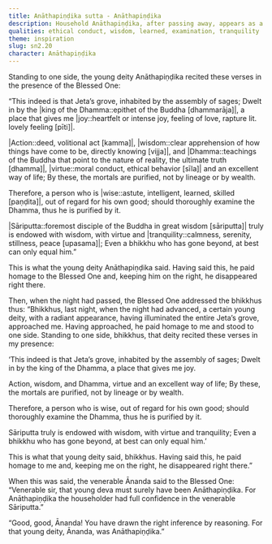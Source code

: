 ```yaml
---
title: Anāthapiṇḍika sutta - Anāthapiṇḍika
description: Household Anāthapiṇḍika, after passing away, appears as a young deity and recites verses to the Buddha on the value of thoroughly examining the Dhamma.
qualities: ethical conduct, wisdom, learned, examination, tranquility
theme: inspiration
slug: sn2.20
character: Anāthapiṇḍika
---
```


Standing to one side, the young deity Anāthapiṇḍika recited these verses in the presence of the Blessed One:

“This indeed is that Jeta’s grove,
inhabited by the assembly of sages;
Dwelt in by the |king of the Dhamma::epithet of the Buddha [dhammarāja]|,
a place that gives me |joy::heartfelt or intense joy, feeling of love, rapture lit. lovely feeling [pīti]|.

|Action::deed, volitional act [kamma]|, |wisdom::clear apprehension of how things have come to be, directly knowing [vijja]|, and |Dhamma::teachings of the Buddha that point to the nature of reality, the ultimate truth [dhamma]|,
|virtue::moral conduct, ethical behavior [sīla]| and an excellent way of life;
By these, the mortals are purified,
not by lineage or by wealth.

Therefore, a person who is |wise::astute, intelligent, learned, skilled [paṇḍita]|,
out of regard for his own good;
should thoroughly examine the Dhamma,
thus he is purified by it.

|Sāriputta::foremost disciple of the Buddha in great wisdom [sāriputta]| truly is endowed with wisdom,
with virtue and |tranquility::calmness, serenity, stillness, peace [upasama]|;
Even a bhikkhu who has gone beyond,
at best can only equal him.”

This is what the young deity Anāthapiṇḍika said. Having said this, he paid homage to the Blessed One and, keeping him on the right, he disappeared right there.

Then, when the night had passed, the Blessed One addressed the bhikkhus thus: “Bhikkhus, last night, when the night had advanced, a certain young deity, with a radiant appearance, having illuminated the entire Jeta’s grove, approached me. Having approached, he paid homage to me and stood to one side. Standing to one side, bhikkhus, that deity recited these verses in my presence:

‘This indeed is that Jeta’s grove,
inhabited by the assembly of sages;
Dwelt in by the king of the Dhamma,
a place that gives me joy.

Action, wisdom, and Dhamma,
virtue and an excellent way of life;
By these, the mortals are purified,
not by lineage or by wealth.

Therefore, a person who is wise,
out of regard for his own good;
should thoroughly examine the Dhamma,
thus he is purified by it.

Sāriputta truly is endowed with wisdom,
with virtue and tranquility;
Even a bhikkhu who has gone beyond,
at best can only equal him.’

This is what that young deity said, bhikkhus. Having said this, he paid homage to me and, keeping me on the right, he disappeared right there.”

When this was said, the venerable Ānanda said to the Blessed One: “Venerable sir, that young deva must surely have been Anāthapiṇḍika. For Anāthapiṇḍika the householder had full confidence in the venerable Sāriputta.”

“Good, good, Ānanda! You have drawn the right inference by reasoning. For that young deity, Ānanda, was Anāthapiṇḍika.”